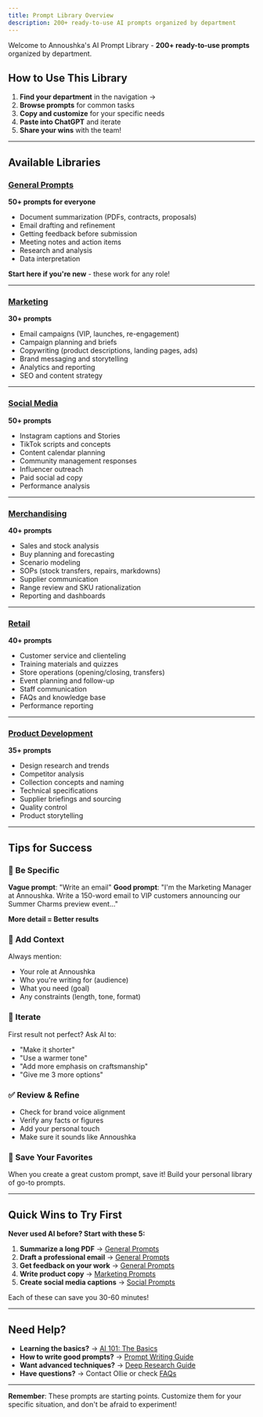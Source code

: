 ```yaml
---
title: Prompt Library Overview
description: 200+ ready-to-use AI prompts organized by department
---
```


Welcome to Annoushka's AI Prompt Library - **200+ ready-to-use prompts** organized by department.

## How to Use This Library

1. **Find your department** in the navigation →
2. **Browse prompts** for common tasks
3. **Copy and customize** for your specific needs
4. **Paste into ChatGPT** and iterate
5. **Share your wins** with the team!

---

## Available Libraries

### [General Prompts](/prompts/general)
**50+ prompts for everyone**
- Document summarization (PDFs, contracts, proposals)
- Email drafting and refinement
- Getting feedback before submission
- Meeting notes and action items
- Research and analysis
- Data interpretation

**Start here if you're new** - these work for any role!

---

### [Marketing](/prompts/marketing)
**30+ prompts**
- Email campaigns (VIP, launches, re-engagement)
- Campaign planning and briefs
- Copywriting (product descriptions, landing pages, ads)
- Brand messaging and storytelling
- Analytics and reporting
- SEO and content strategy

---

### [Social Media](/prompts/social-media)
**50+ prompts**
- Instagram captions and Stories
- TikTok scripts and concepts
- Content calendar planning
- Community management responses
- Influencer outreach
- Paid social ad copy
- Performance analysis

---

### [Merchandising](/prompts/merchandising)
**40+ prompts**
- Sales and stock analysis
- Buy planning and forecasting
- Scenario modeling
- SOPs (stock transfers, repairs, markdowns)
- Supplier communication
- Range review and SKU rationalization
- Reporting and dashboards

---

### [Retail](/prompts/retail)
**40+ prompts**
- Customer service and clienteling
- Training materials and quizzes
- Store operations (opening/closing, transfers)
- Event planning and follow-up
- Staff communication
- FAQs and knowledge base
- Performance reporting

---

### [Product Development](/prompts/product-development)
**35+ prompts**
- Design research and trends
- Competitor analysis
- Collection concepts and naming
- Technical specifications
- Supplier briefings and sourcing
- Quality control
- Product storytelling

---

## Tips for Success

### 🎯 Be Specific
**Vague prompt**: "Write an email"
**Good prompt**: "I'm the Marketing Manager at Annoushka. Write a 150-word email to VIP customers announcing our Summer Charms preview event..."

**More detail = Better results**

### 🏢 Add Context
Always mention:
- Your role at Annoushka
- Who you're writing for (audience)
- What you need (goal)
- Any constraints (length, tone, format)

### 🔄 Iterate
First result not perfect? Ask AI to:
- "Make it shorter"
- "Use a warmer tone"
- "Add more emphasis on craftsmanship"
- "Give me 3 more options"

### ✅ Review & Refine
- Check for brand voice alignment
- Verify any facts or figures
- Add your personal touch
- Make sure it sounds like Annoushka

### 💾 Save Your Favorites
When you create a great custom prompt, save it! Build your personal library of go-to prompts.

---

## Quick Wins to Try First

**Never used AI before? Start with these 5:**

1. **Summarize a long PDF** → [General Prompts](/prompts/general)
2. **Draft a professional email** → [General Prompts](/prompts/general)
3. **Get feedback on your work** → [General Prompts](/prompts/general)
4. **Write product copy** → [Marketing Prompts](/prompts/marketing)
5. **Create social media captions** → [Social Prompts](/prompts/social-media)

Each of these can save you 30-60 minutes!

---

## Need Help?

- **Learning the basics?** → [AI 101: The Basics](/getting-started/ai-101-basics)
- **How to write good prompts?** → [Prompt Writing Guide](/getting-started/prompt-writing-guide)
- **Want advanced techniques?** → [Deep Research Guide](/guides/deep-research)
- **Have questions?** → Contact Ollie or check [FAQs](/resources/faqs)

---

**Remember**: These prompts are starting points. Customize them for your specific situation, and don't be afraid to experiment!
